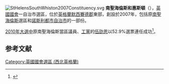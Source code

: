 [[File:StHelensSouthWhiston2007Constituency.svg|right]]
'''南聖海倫斯和惠斯頓'''（{{lang-en|St Helens South and Whiston}}），[[英國|英國]][[英國國會|國會]]一自治市選區，位於[[英格蘭|英格蘭]][[默西賽德郡|默西賽德郡]]東部，創設於2007年，包括原[[南聖海倫斯|南聖海倫斯]]選區和[[諾斯利都市自治市|諾斯利都市自治市]]的一部份。

[[2010年英國大選|2010年大選中]]原南聖海倫斯當區議員、[[工黨_(英國)|工黨]]的[[伍劭恩|伍劭恩]]以52.9%選票連任成功<ref name="">{{cite news
|publisher=[[英國廣播公司|英國廣播公司]]
|date=2010年5月7日
|title=Election 2010/Constituency/St Helens South and Whiston
|url=http://news.bbc.co.uk/2/shared/election2010/results/constituency/e38.stm
|accessdate=2010年5月7日
|archive-date=2010年5月5日
|archive-url=https://web.archive.org/web/20100505175827/http://news.bbc.co.uk/2/shared/election2010/results/constituency/e38.stm
|dead-url=no
}}</ref>。

==参考文献==
<div class="references-small">
<references></references>
</div>

{{DEFAULTSORT:St Helens South and Whiston}}
[[Category:英國國會選區_(西北英格蘭)|Category:英國國會選區 (西北英格蘭)]]
{{英国小作品}}